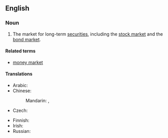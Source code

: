 ==English==
{{wikipedia}}

===Noun===
{{en-noun}}

# {{lb|en|finance}} The market for long-term [[security|securities]], including the [[stock market]] and the [[bond market]].

====Related terms====
* [[money market]]

====Translations====
{{trans-top|market}}
* Arabic: {{t-needed|ar}}
* Chinese:
*: Mandarin: {{t+|cmn|資本市場|sc=Hani}}, {{t+|cmn|资本市场|tr=zīběn shìchǎng|sc=Hani}}
* Czech: {{t|cs|kapitálový trh|m}}
{{trans-mid}}
* Finnish: {{t+|fi|pääomamarkkinat|p}}
* Irish: {{t|ga|margadh caipitil|m}}
* Russian: {{t|ru|ры́нок капита́лов|m|sc=Cyrl}}
{{trans-bottom}}